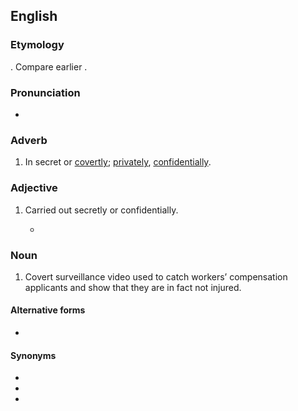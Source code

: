 ==English==
{{wp}}

===Etymology===
{{ubor|en|la|sub rosā|pos=post-Classical|t=under the rose}}. Compare earlier {{m|en|under the rose}}.

===Pronunciation===
* {{IPA|en|/ˌsʌb.ˈɹəʊ.zə/|nocount=1}}

===Adverb===
{{head|en|adverb|head=sub rosa}}

# In secret or [[covertly]]; [[privately]], [[confidentially]]. {{defdate|from 17th c.}}
#: {{ux|en|They held the meeting '''sub rosa'''.}}

===Adjective===
{{head|en|adjective|head=sub rosa}}

# Carried out secretly or confidentially.
#: {{syn|en|Thesaurus:covert}}
#* {{RQ:Pynchon Crying Lot|chapter=6|page=120|passage=He began a '''sub rosa''' campaign of obstruction, terror and depredation along the Thum and Taxis mail routes.}}

===Noun===
{{en-noun|-|head=sub rosa}}

# {{lb|en|slang|in workers’ compensation cases}} Covert surveillance video used to catch workers’ compensation applicants and show that they are in fact not injured.

====Alternative forms====
* {{alt|en|subrosa||noun}}

====Synonyms====
* {{l|en|behind the scenes}}
* {{l|en|under the rose}}
* {{l|en|under the table}}
